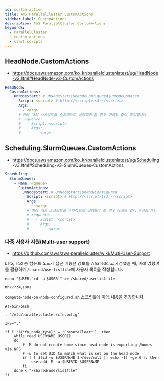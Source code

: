 ```yaml
---
id: custom-action
title: AWS ParallelCluster CustomActions
sidebar_label: CustomActions
description: AWS ParallelCluster CustomActions
keywords:
  - ParallelCluster
  - custom actions
  - start scripts
---
```


## HeadNode.CustomActions

- https://docs.aws.amazon.com/ko_kr/parallelcluster/latest/ug/HeadNode-v3.html#HeadNode-v3-CustomActions

```yaml title="cluster-config.yaml"
HeadNode:
  CustomActions:
    OnNodeStart: # OnNodeStart|OnNodeConfigured|OnNodeUpdated
      Script: <script> # http://<script>|s3://<script>
      Args:
        - <arg>
      # 여러 개의 스크립트를 순차적으로 실행해야 할 경우 아래와 같이 작성합니다.
      # Sequence:
      #   - Script: <script>
      #     Args:
      #       - <arg>
```

## Scheduling.SlurmQueues.CustomActions

- https://docs.aws.amazon.com/ko_kr/parallelcluster/latest/ug/Scheduling-v3.html#Scheduling-v3-SlurmQueues-CustomActions

```yaml title="cluster-config.yaml"
Scheduling:
  SlurmQueues:
    - Name: <queue>
      CustomActions:
        OnNodeStart: # OnNodeStart|OnNodeConfigured
          Script: <script> # http://<script>|s3://<script>
          Args:
            - <arg>
          # 여러 개의 스크립트를 순차적으로 실행해야 할 경우 아래와 같이 작성합니다.
          # Sequence:
          #   - Script: <script>
          #     Args:
          #       - <arg>
```

### 다중 사용자 지원(Multi-user support)

- https://github.com/aws/aws-parallelcluster/wiki/Multi-User-Support

EFS, FSx 등 컴퓨트 노드가 접근 가능한 경로를 `/shared`라고 가정했을 때, 아래 명령어를 활용하여 `/shared/userlistfile`에 사용자 목록을 작성합니다.

```shell
echo "$USER,`id -u $USER`" >> /shared/userlistfile
```

```shell title="/shared/userlistfile"
hhk7734,1001
```

`compute-node-on-node-configured.sh` 스크립트에 아래 내용을 추가합니다.

```shell title="compute-node-on-node-configured.sh"
#!/bin/bash

. "/etc/parallelcluster/cfnconfig"

IFS=","

if [ "${cfn_node_type}" = "ComputeFleet" ]; then
    while read USERNAME USERID
    do
        # -M do not create home since head node is exporting /homes via NFS
        # -u to set UID to match what is set on the head node
        if ! [ $(id -u $USERNAME 2>/dev/null || echo -1) -ge 0 ]; then
            useradd -M -u $USERID $USERNAME
        fi
    done < "/shared/userlistfile"
fi
```
